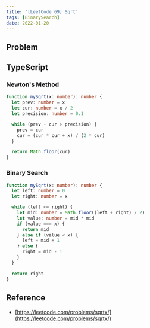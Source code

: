 ```yaml
---
title: '[LeetCode 69] Sqrt'
tags: [BinarySearch]
date: 2022-01-20
---
```


## Problem

## TypeScript

### Newton's Method

```typescript
function mySqrt(x: number): number {
  let prev: number = x
  let cur: number = x / 2
  let precision: number = 0.1

  while (prev - cur > precision) {
    prev = cur
    cur = (cur * cur + x) / (2 * cur)
  }

  return Math.floor(cur)
}
```

### Binary Search

```typescript
function mySqrt(x: number): number {
  let left: number = 0
  let right: number = x

  while (left <= right) {
    let mid: number = Math.floor((left + right) / 2)
    let value: number = mid * mid
    if (value === x) {
      return mid
    } else if (value < x) {
      left = mid + 1
    } else {
      right = mid - 1
    }
  }

  return right
}
```

## Reference

- [https://leetcode.com/problems/sqrtx/](https://leetcode.com/problems/sqrtx/)

